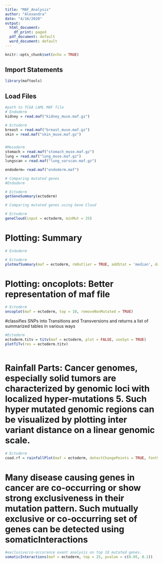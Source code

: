 ```yaml
---
title: "MAF_Analysis"
author: "Alexandra"
date: "4/16/2020"
output:
  html_document:
    df_print: paged
  pdf_document: default
  word_document: default
---
```


```r
knitr::opts_chunk$set(echo = TRUE)
```

## Import Statements

```r
library(maftools)

```

## Load Files


```r
#path to TCGA LAML MAF file
# Endoderm
kidney = read.maf("kidney_muse.maf.gz")

# Ectoderm 
breast = read.maf("breast_muse.maf.gz")
skin = read.maf("skin_muse.maf.gz")


#Mesoderm
stomach = read.maf("stomach_muse.maf.gz")
lung = read.maf("lung_muse.maf.gz")
lungscan = read.maf("lung_varscan.maf.gz")

endoderm= read.maf("endoderm.maf")

```


```r
# Comparing mutated genes
#Endoderm

# Ectoderm
getGeneSummary(ectoderm)


```

```r
# Comparing mutated genes using Gene Cloud

# Ectoderm
geneCloud(input = ectoderm, minMut = 25)

```


# Plotting: Summary
```r
# Endoderm

# Ectoderm
plotmafSummary(maf = ectoderm, rmOutlier = TRUE, addStat = 'median', dashboard = TRUE)

```

# Plotting: oncoplots: Better representation of maf file
```r

# Ectoderm
oncoplot(maf = ectoderm, top = 10, removeNonMutated = TRUE)

```
#classifies SNPs into Transitions and Transversions and returns a list of summarized tables in various ways
```r

#Ectoderm
ectoderm.titv = titv(maf = ectoderm, plot = FALSE, useSyn = TRUE)
plotTiTv(res = ectoderm.titv)



```

# Rainfall Parts: Cancer genomes, especially solid tumors are characterized by genomic loci with localized hyper-mutations 5. Such hyper mutated genomic regions can be visualized by plotting inter variant distance on a linear genomic scale. 
```r
# Ectoderm
coad.rf = rainfallPlot(maf = ectoderm, detectChangePoints = TRUE, fontSize = 12, pointSize = 0.6)

```

# Many disease causing genes in cancer are co-occurring or show strong exclusiveness in their mutation pattern. Such mutually exclusive or co-occurring set of genes can be detected using somaticInteractions
```r
#exclusive/co-occurance event analysis on top 10 mutated genes. 
somaticInteractions(maf = ectoderm, top = 25, pvalue = c(0.05, 0.1))

```

